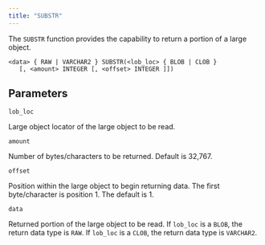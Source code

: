 ```yaml
---
title: "SUBSTR"
---
```


The `SUBSTR` function provides the capability to return a portion of a large object.

```text
<data> { RAW | VARCHAR2 } SUBSTR(<lob_loc> { BLOB | CLOB }
   [, <amount> INTEGER [, <offset> INTEGER ]])
```

## Parameters

`lob_loc`

 Large object locator of the large object to be read.

`amount`

 Number of bytes/characters to be returned. Default is 32,767.

`offset`

 Position within the large object to begin returning data. The first byte/character is position 1. The default is 1.

`data`

 Returned portion of the large object to be read. If `lob_loc` is a `BLOB`, the return data type is `RAW`. If `lob_loc` is a `CLOB`, the return data type is `VARCHAR2`.
